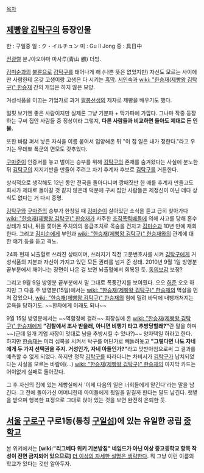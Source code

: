 [[목차]]

== [[제빵왕 김탁구]]의 등장인물 ==
한 : 구일중
일 : ク・イルチュン
미 : Gu Il Jong
중 : 具日中

[[전광렬]] 분./아오야마 마사루(青山 勝) 더빙.

[[김미순]]과의 [[불륜]]으로 [[김탁구]]를 태어나게 해 (나쁜 뜻은 없었지만) 자신도 모르는 사이에 딴 사람한테 온갖 고생이랑 고생은 다 시키는 [[흑막]]. [[서인숙]]과 [[wiki: "한승재(제빵왕 김탁구)" 한승재]] 간의 개입은 하지 않은 모양.

거성식품을 이끄는 기업가로 과거 [[팔봉선생]]의 제자로 제빵을 배우기도 했다. 

얼핏 보기엔 좋은 사람이지만 실제론 그냥 기분파 + 막가파에 가깝다.
그나마 작중 등장하는 구씨 집안 사람들 중 정상이라 그렇지, '''다른 사람들과 비교하면 돌아도 제대로 돈 인물.'''

또한 바람 펴서 낳은 자식을 이름 붙여서 입양해온 뒤 "이 집 일은 내가 정한다."라고 우기는 무데뽀 폭군의 면모도 갖추었다.

[[구마준]]이 인증서를 놓고 벌이는 승부를 위해 [[김탁구]]의 존재를 숨겨왔다는 사실에 분노한 뒤 [[김탁구]]의 지지기반을 만들어 주려고 차기 후계자 후보로 [[김탁구]]를 거론한다.

상식적으로 생각해도 12년 동안 전국을 돌아다니며 깡패짓만 한 애를 후계자 만들고도 회사가 제대로 돌아갈 것 같지 않은데 덕분에 구씨 집안 사람들은 제정신이 아닌 데다 상식도 없다는 거 다시 증명.

[[김탁구]]와 [[구마준]]의 승부가 한창일 때 [[김미순]]이 살아있단 소식을 듣고 급히 찾아가다 [[wiki: "한승재(제빵왕 김탁구)" 한승재]]가 사주한 [[조직폭력배]]들에 의해 사고를 당해 혼수상태가 되나, 뒤를 쫓아온 주치의의 응급조치로 목숨을 건지고 [[김미순]]과 10년 만에 재회한다. 그리고 [[김미순]]에게 부인과 [[wiki: "한승재(제빵왕 김탁구)" 한승재]]와의 관계에 대한 얘기 등을 듣고 격노.

24화 현재 뇌출혈로 쓰러진 상태이며, 쓰러지기 직전 고문변호사를 시켜 [[김탁구]]에게 거성식품의 지분과 자신이 가지고 있던 모든 권리를 넘겨 준 상태.
2010년 9월 1일 방영분 끝부분에서 깨어나는 장면이 나온 걸 보면 뇌출혈에서 회복된 듯. [[동의보감]] 보정?

그리고 9월 9일 방영분 끝부분에서 말 그대로 폭풍간지를 보여줬다. 오오 [[허준]] 오오 하지만 그 다음 주 방영분(15일)에서는 [[wiki: "한승재(제빵왕 김탁구)" 한승재]]의 멱살을 먼저 잡았으나, [[wiki: "한승재(제빵왕 김탁구)" 한승재]]의 힘에 밀려 바닥에 내팽개쳐지는 굴욕을 당하기도. ~~환자에게 이래도 되나~~

9월 15일 방영분에서는 ~~역함정에 걸려~~ 회장실에 온 [[wiki: "한승재(제빵왕 김탁구)" 한승재]]에게 '''"검찰에서 조사 받을래, 아니면 비행기 타고 추방당할래?"'''란 말을 하며~~(근데 일개 기업 사장이 멋대로 남을 추방시킬 수 있나?)~~ 양자택일 하라고 한다. 하지만 [[한승재]]는 미리 심복을 시켜서 탁구를 어딘가로 빼돌려놓고 '''"그렇다면 나도 자네에게 두 가지 선택권을 주지. 거성인가, 자네 아들인가?"'''라고 맞받아침으로써 그 결과를 예측할 수 없게 되었다. 하지만 정작 [[김탁구]]를 따라다니는 차비서가 [[김탁구]]가 납치되었다는 사실을 모르는 바람에(...) [[wiki: "한승재(제빵왕 김탁구)" 한승재]]의 마지막 카드는 어이없게 실패로 돌아갔다.

그 후 자신의 집에 있는 제빵실에서 '이제 다음의 일은 너희들에게 맡긴다'라는 말을 남긴다. 그 전에 돌아가신 어머니한테 아이들에게 뒷일을 맡길까 한다는 말도 남긴다. 햇볕을 받으며 행복한 표정으로 그대로 앉아 있는 것을 보면 완전히 은퇴한 듯.


== [[서울]] [[구로구]] 구로1동(통칭 [[구일섬]])에 있는 유일한 공립 [[중학교]] ==
본 위키에서는 '''[wiki:"리그베다 위키 기본방침" 네임드가 아닌 이상 중고등학교 항목 작성이 전면 금지되어 있으므로]''' [[더 이상의 자세한 설명은 생략한다]]. 뭐 그냥 이런 이름의 학교가 있다는 것만 알아두자.
